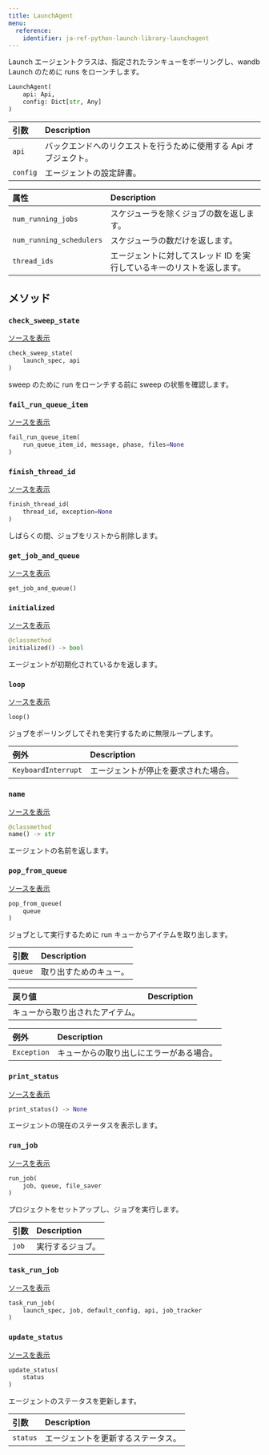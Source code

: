```yaml
---
title: LaunchAgent
menu:
  reference:
    identifier: ja-ref-python-launch-library-launchagent
---
```


<Card title="View the source code" href="https://www.github.com/wandb/wandb/tree/637bddf198525810add5804059001b1b319d6ad1/wandb/sdk/launch/agent/agent.py#L164-L924" icon="github"/>

Launch エージェントクラスは、指定されたランキューをポーリングし、wandb Launch のために runs をローンチします。

```python
LaunchAgent(
    api: Api,
    config: Dict[str, Any]
)
```

| 引数 | Description |
| :--- | :--- |
|  `api` |  バックエンドへのリクエストを行うために使用する Api オブジェクト。 |
|  `config` |  エージェントの設定辞書。 |

| 属性 | Description |
| :--- | :--- |
|  `num_running_jobs` |  スケジューラを除くジョブの数を返します。 |
|  `num_running_schedulers` |  スケジューラの数だけを返します。 |
|  `thread_ids` |  エージェントに対してスレッド ID を実行しているキーのリストを返します。 |

## メソッド

### `check_sweep_state`

[ソースを表示](https://www.github.com/wandb/wandb/tree/637bddf198525810add5804059001b1b319d6ad1/wandb/sdk/launch/agent/agent.py#L786-L803)

```python
check_sweep_state(
    launch_spec, api
)
```

sweep のために run をローンチする前に sweep の状態を確認します。

### `fail_run_queue_item`

[ソースを表示](https://www.github.com/wandb/wandb/tree/637bddf198525810add5804059001b1b319d6ad1/wandb/sdk/launch/agent/agent.py#L295-L304)

```python
fail_run_queue_item(
    run_queue_item_id, message, phase, files=None
)
```

### `finish_thread_id`

[ソースを表示](https://www.github.com/wandb/wandb/tree/637bddf198525810add5804059001b1b319d6ad1/wandb/sdk/launch/agent/agent.py#L416-L509)

```python
finish_thread_id(
    thread_id, exception=None
)
```

しばらくの間、ジョブをリストから削除します。

### `get_job_and_queue`

[ソースを表示](https://www.github.com/wandb/wandb/tree/637bddf198525810add5804059001b1b319d6ad1/wandb/sdk/launch/agent/agent.py#L908-L915)

```python
get_job_and_queue()
```

### `initialized`

[ソースを表示](https://www.github.com/wandb/wandb/tree/637bddf198525810add5804059001b1b319d6ad1/wandb/sdk/launch/agent/agent.py#L190-L193)

```python
@classmethod
initialized() -> bool
```

エージェントが初期化されているかを返します。

### `loop`

[ソースを表示](https://www.github.com/wandb/wandb/tree/637bddf198525810add5804059001b1b319d6ad1/wandb/sdk/launch/agent/agent.py#L572-L653)

```python
loop()
```

ジョブをポーリングしてそれを実行するために無限ループします。

| 例外 | Description |
| :--- | :--- |
|  `KeyboardInterrupt` |  エージェントが停止を要求された場合。 |

### `name`

[ソースを表示](https://www.github.com/wandb/wandb/tree/637bddf198525810add5804059001b1b319d6ad1/wandb/sdk/launch/agent/agent.py#L180-L188)

```python
@classmethod
name() -> str
```

エージェントの名前を返します。

### `pop_from_queue`

[ソースを表示](https://www.github.com/wandb/wandb/tree/637bddf198525810add5804059001b1b319d6ad1/wandb/sdk/launch/agent/agent.py#L340-L363)

```python
pop_from_queue(
    queue
)
```

ジョブとして実行するために run キューからアイテムを取り出します。

| 引数 | Description |
| :--- | :--- |
|  `queue` |  取り出すためのキュー。 |

| 戻り値 | Description |
| :--- | :--- |
|  キューから取り出されたアイテム。 |

| 例外 | Description |
| :--- | :--- |
|  `Exception` |  キューからの取り出しにエラーがある場合。 |

### `print_status`

[ソースを表示](https://www.github.com/wandb/wandb/tree/637bddf198525810add5804059001b1b319d6ad1/wandb/sdk/launch/agent/agent.py#L365-L381)

```python
print_status() -> None
```

エージェントの現在のステータスを表示します。

### `run_job`

[ソースを表示](https://www.github.com/wandb/wandb/tree/637bddf198525810add5804059001b1b319d6ad1/wandb/sdk/launch/agent/agent.py#L511-L541)

```python
run_job(
    job, queue, file_saver
)
```

プロジェクトをセットアップし、ジョブを実行します。

| 引数 | Description |
| :--- | :--- |
|  `job` |  実行するジョブ。 |

### `task_run_job`

[ソースを表示](https://www.github.com/wandb/wandb/tree/637bddf198525810add5804059001b1b319d6ad1/wandb/sdk/launch/agent/agent.py#L656-L688)

```python
task_run_job(
    launch_spec, job, default_config, api, job_tracker
)
```

### `update_status`

[ソースを表示](https://www.github.com/wandb/wandb/tree/637bddf198525810add5804059001b1b319d6ad1/wandb/sdk/launch/agent/agent.py#L383-L394)

```python
update_status(
    status
)
```

エージェントのステータスを更新します。

| 引数 | Description |
| :--- | :--- |
|  `status` |  エージェントを更新するステータス。 |
